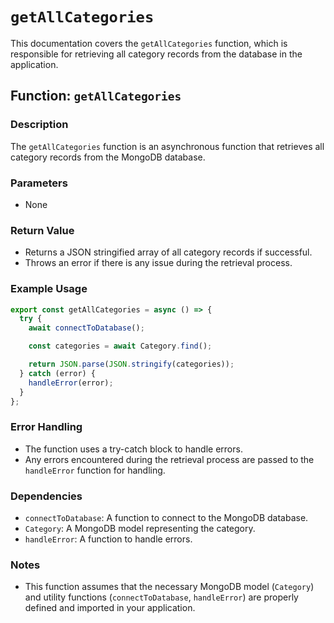 # `getAllCategories`

This documentation covers the `getAllCategories` function, which is responsible for retrieving all category records from the database in the application.

## Function: `getAllCategories`

### Description

The `getAllCategories` function is an asynchronous function that retrieves all category records from the MongoDB database.

### Parameters

- None

### Return Value

- Returns a JSON stringified array of all category records if successful.
- Throws an error if there is any issue during the retrieval process.

### Example Usage

```javascript
export const getAllCategories = async () => {
  try {
    await connectToDatabase();

    const categories = await Category.find();

    return JSON.parse(JSON.stringify(categories));
  } catch (error) {
    handleError(error);
  }
};
```

### Error Handling

- The function uses a try-catch block to handle errors.
- Any errors encountered during the retrieval process are passed to the `handleError` function for handling.

### Dependencies

- `connectToDatabase`: A function to connect to the MongoDB database.
- `Category`: A MongoDB model representing the category.
- `handleError`: A function to handle errors.

### Notes

- This function assumes that the necessary MongoDB model (`Category`) and utility functions (`connectToDatabase`, `handleError`) are properly defined and imported in your application.
